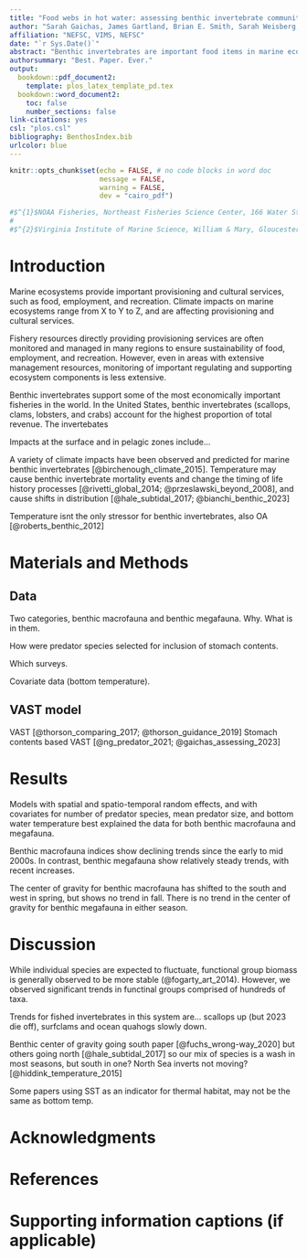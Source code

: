 ```yaml
---
title: "Food webs in hot water: assessing benthic invertebrate community trends in a rapidly warming continental shelf ecosystem"
author: "Sarah Gaichas, James Gartland, Brian E. Smith, Sarah Weisberg, Sean Lucey..."
affiliation: "NEFSC, VIMS, NEFSC"
date: "`r Sys.Date()`"
abstract: "Benthic invertebrates are important food items in marine ecosystems, but populatons of non-commercial species are rarely monitored. We developed indices of benthic invertebrate abundance for use in ecosystem modeling, reporting, and risk assessment applications using VAST models based on fish stomach contents. The resulting indices are way better than the nothing we had before."
authorsummary: "Best. Paper. Ever."
output: 
  bookdown::pdf_document2:
    template: plos_latex_template_pd.tex
  bookdown::word_document2:
    toc: false
    number_sections: false
link-citations: yes
csl: "plos.csl"
bibliography: BenthosIndex.bib
urlcolor: blue    
---
```


```r
knitr::opts_chunk$set(echo = FALSE, # no code blocks in word doc
                      message = FALSE,
                      warning = FALSE,
                      dev = "cairo_pdf")

#$^{1}$NOAA Fisheries, Northeast Fisheries Science Center, 166 Water St., Woods Hole MA, USA.  
#
#$^{2}$Virginia Institute of Marine Science, William & Mary, Gloucester Point, VA, USA. 
```

# Introduction

Marine ecosystems provide important provisioning and cultural services, such as food, employment, and recreation. Climate impacts on marine ecosystems range from X to Y to Z, and are affecting provisioning and cultural services. 

Fishery resources directly providing provisioning services are often monitored and managed in many regions to ensure sustainability of food, employment, and recreation. However, even in areas with extensive management resources, monitoring of important regulating and supporting ecosystem components is less extensive. 

Benthic invertebrates support some of the most economically important fisheries in the world. In the United States, benthic invertebrates (scallops, clams, lobsters, and crabs) account for the highest proportion of total revenue. The invertebates

Impacts at the surface and in pelagic zones include...

A variety of climate impacts have been observed and predicted for marine benthic invertebrates [@birchenough_climate_2015]. Temperature may cause benthic invertebrate mortality events and change the timing of life history processes [@rivetti_global_2014; @przeslawski_beyond_2008], and cause shifts in distribution [@hale_subtidal_2017; @bianchi_benthic_2023]

Temperature isnt the only stressor for benthic invertebrates, also OA [@roberts_benthic_2012]


# Materials and Methods

## Data 

Two categories, benthic macrofauna and benthic megafauna. Why. What is in them. 

How were predator species selected for inclusion of stomach contents.

Which surveys.

Covariate data (bottom temperature). 

## VAST model

VAST [@thorson_comparing_2017; @thorson_guidance_2019] 
Stomach contents based VAST [@ng_predator_2021; @gaichas_assessing_2023]

# Results

Models with spatial and spatio-temporal random effects, and with covariates for number of predator species, mean predator size, and bottom water temperature best explained the data for both benthic macrofauna and megafauna.

Benthic macrofauna indices show declining trends since the early to mid 2000s. In contrast, benthic megafauna show relatively steady trends, with recent increases.

The center of gravity for benthic macrofauna has shifted to the south and west in spring, but shows no trend in fall. There is no trend in the center of gravity for benthic megafauna in either season.

# Discussion

While individual species are expected to fluctuate, functional group biomass is generally observed to be more stable (@fogarty_art_2014). However, we observed significant trends in functinal groups comprised of hundreds of taxa. 

Trends for fished invertebrates in this system are... scallops up (but 2023 die off), surfclams and ocean quahogs slowly down. 

Benthic center of gravity going south paper [@fuchs_wrong-way_2020] but others going north [@hale_subtidal_2017] so our mix of species is a wash in most seasons, but south in one? North Sea inverts not moving? [@hiddink_temperature_2015]

Some papers using SST as an indicator for thermal habitat, may not be the same as bottom temp.



# Acknowledgments


\nolinenumbers

# References

<div id="refs"></div>

# Supporting information captions (if applicable)


